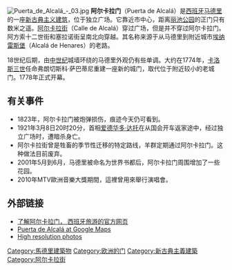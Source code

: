 [[Image:Puerta_de_Alcalá_-_03.jpg|thumb]]
'''阿尔卡拉门'''（Puerta de Alcalá）是[[西班牙|西班牙]][[马德里|马德里]]的一座[[新古典主义建筑|新古典主义建筑]]，位于独立广场。它靠近市中心，距离[[丽池公园|丽池公园]]的正门只有数米之遥。[[阿尔卡拉街|阿尔卡拉街]]（Calle de Alcalá）穿过广场，但是并不穿过阿尔卡拉门。阿方索十二世街和塞拉诺街呈南北向穿越。其名称来源于从马德里到附近城市[[埃纳雷斯堡|埃纳雷斯堡]]（Alcalá de Henares）的老路。

18世纪后期，由[[中世纪|中世纪]]城墙环绕的马德里外观仍有些单调。大约在1774年，[[卡洛斯三世|卡洛斯三世]]任命弗朗切斯科·萨巴蒂尼重建一座新的城门，取代位于附近较小的老城门。1778年正式开幕。

== 有关事件 ==
* 1823年，阿尔卡拉门被炮弹损伤，痕迹今天仍可看到。
* 1921年3月8日20时20分，首相[[爱德华多·达托|爱德华多·达托]]在从国会开车返家途中，经过独立广场时，遭暗杀身亡。
* 阿尔卡拉街曾是牲畜的季节性迁移的特定路线，羊群定期通过阿尔卡拉门。这种做法目前废弃。 
* 2001年5月到6月，马德里被命名为世界书都后，阿尔卡拉门周围增加了一些花园。
* 2010年MTV歐洲音樂大獎期間，這裡曾用來舉行演唱會。

== 外部链接 ==
{{commonscat|Puerta de Alcalá, Madrid}}
* [http://www.spain.info/zh/que-quieres/arte/monumentos/madrid/puerta_de_alcala.html 了解阿尔卡拉门， 西班牙旅游的官方网页]
* [http://maps.google.com/maps?q=madrid+spain&ll=40.419933,-3.688681&spn=0.002381,0.005407&t=k Puerta de Alcalá at Google Maps] {{Wayback|url=http://maps.google.com/maps?q=madrid+spain&ll=40.419933,-3.688681&spn=0.002381,0.005407&t=k |date=20190713092811 }}
* [http://www.fotomadrid.com/b/Puerta_de_Alcala High resolution photos]

{{coord|40|25|12|N|3|41|20|W|region:ES_type:landmark|display=title}}

[[Category:馬德里建築物|Category:馬德里建築物]]
[[Category:欧洲的门|Category:欧洲的门]]
[[Category:新古典主義建築|Category:新古典主義建築]]
[[Category:阿尔卡拉街|Category:阿尔卡拉街]]